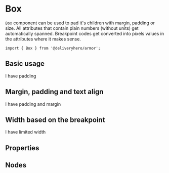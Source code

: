 
<Meta title="Components/Box" component={Box} />

# Box

`Box` component can be used to pad it's children with margin, padding or size. All attributes that contain plain numbers (without units) get automatically spanned. Breakpoint codes get converted into pixels values in the attributes where it makes sense.

~~~
import { Box } from '@deliveryhero/armor';
~~~

## Basic usage

<Preview>
    <Story name="Basic usage">
        <Box padding={5} style={{border: '1px solid gray'}}>I have padding</Box>
    </Story>
</Preview>

## Margin, padding and text align

<Preview>
    <Story name="Margin, padding and text align">
        <Box padding={5} marginY={5} textAlign="center" style={{border: '1px solid gray'}}>I have padding and margin</Box>
    </Story>
</Preview>

## Width based on the breakpoint

<Preview>
    <Story name="Width based on the breakpoint">
        <Box width="sm" padding={2} style={{border: '1px solid gray'}}>I have limited width</Box>
    </Story>
</Preview>

## Properties

<Props of={Box} />

## Nodes

<Nodes 
    blockName="Box"
/>
